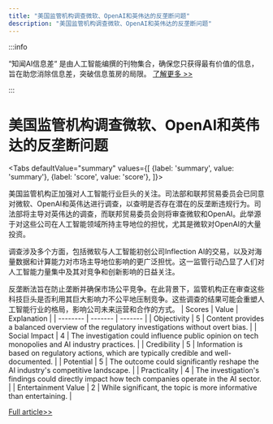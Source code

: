 ```yaml
---
title: "美国监管机构调查微软、OpenAI和英伟达的反垄断问题"
description: "美国监管机构调查微软、OpenAI和英伟达的反垄断问题"
---
```



:::info

“知闻AI信息差“ 是由人工智能编撰的刊物集合，确保您只获得最有价值的信息，旨在助您消除信息差，突破信息茧房的局限。  [了解更多 >>](/)

:::

# 美国监管机构调查微软、OpenAI和英伟达的反垄断问题


<Tabs
	defaultValue="summary"
	values={[
	{label: 'summary', value: 'summary'},
	{label: 'score', value: 'score'},
]}>
<TabItem value="summary">


美国监管机构正加强对人工智能行业巨头的关注。司法部和联邦贸易委员会已同意对微软、OpenAI和英伟达进行调查，以查明是否存在潜在的反垄断违规行为。司法部将主导对英伟达的调查，而联邦贸易委员会则将审查微软和OpenAI。此举源于对这些公司在人工智能领域所持主导地位的担忧，尤其是微软对OpenAI的大量投资。

调查涉及多个方面，包括微软与人工智能初创公司Inflection AI的交易，以及对海量数据和计算能力对市场主导地位影响的更广泛担忧。这一监管行动凸显了人们对人工智能力量集中及其对竞争和创新影响的日益关注。

反垄断法旨在防止垄断并确保市场公平竞争。在此背景下，监管机构正在审查这些科技巨头是否利用其巨大影响力不公平地压制竞争。这些调查的结果可能会重塑人工智能行业的格局，影响公司未来运营和合作的方式。
</TabItem>
<TabItem value="score">
	| Scores     | Value   | Explanation |
	| -------- | ------- | ------- |
	| Objectivity  | 5    | Content provides a balanced overview of the regulatory investigations without overt bias.    |
	| Social Impact | 4     | The investigation could influence public opinion on tech monopolies and AI industry practices.    |
	| Credibility    | 5    | Information is based on regulatory actions, which are typically credible and well-documented.    |
	| Potential    | 5    | The outcome could significantly reshape the AI industry's competitive landscape.    |
	| Practicality    | 4    | The investigation's findings could directly impact how tech companies operate in the AI sector.    |
	| Entertainment Value    | 2    | While significant, the topic is more informative than entertaining.    |
</TabItem>
</Tabs>

[Full article>>](https://www.cnbc.com/2024/06/06/us-regulators-to-open-antitrust-inquiries-of-microsoft-openai-and-nvidia-says-report.html)
